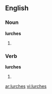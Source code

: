 ==English==

===Noun===
'''lurches'''

# {{plural of|lurch}}

===Verb===
'''lurches'''

# {{third-person singular of|lurch}}

[[ar:lurches]]
[[vi:lurches]]
